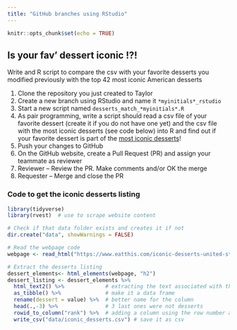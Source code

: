```yaml
---
title: "GitHub branches using RStudio"
---
```


```r
knitr::opts_chunk$set(echo = TRUE)
```

## Is your fav' dessert iconic !?!

Write and R script to compare the csv with your favorite desserts you modified previously with the top 42 most iconic American desserts 

1. Clone the repository you just created to Taylor
2. Create a new branch using RStudio and name it `*myinitials*_rstudio`
3. Start a new script named `desserts_match_*myinitials*.R` 
4. As pair programming, write a script should read a csv file of your favorite dessert (create it if you do not have one yet) and the csv file with the most iconic desserts (see code below) into R and find out if your favorite dessert is part of the [most iconic desserts](https://www.eatthis.com/iconic-desserts-united-states/)!
5. Push your changes to GitHub
6. On the GitHub website, create a Pull Request (PR) and assign your teammate as reviewer
7. Reviewer -- Review the PR. Make comments and/or OK the merge
8. Requester -- Merge and close the PR  



::: {.callout-tip}
### Code to get the iconic desserts listing

```r
library(tidyverse)
library(rvest)  # use to scrape website content

# Check if that data folder exists and creates it if not
dir.create("data", showWarnings = FALSE)

# Read the webpage code
webpage <- read_html("https://www.eatthis.com/iconic-desserts-united-states/")

# Extract the desserts listing
dessert_elements<- html_elements(webpage, "h2")
dessert_listing <- dessert_elements %>% 
  html_text2() %>%             # extracting the text associated with this type of elements of the webpage
  as_tibble() %>%              # make it a data frame
  rename(dessert = value) %>%  # better name for the column
  head(.,-3) %>%               # 3 last ones were not desserts 
  rowid_to_column("rank") %>%  # adding a column using the row number as proxy for the rank
  write_csv("data/iconic_desserts.csv") # save it as csv

```
:::
